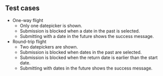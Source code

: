 ## Test cases

- One-way flight
  - Only one datepicker is shown.
  - Submission is blocked when a date in the past is selected.
  - Submitting with a date in the future shows the success message.
- Round-trip flight
  - Two datepickers are shown.
  - Submission is blocked when dates in the past are selected.
  - Submission is blocked when the return date is earlier than the start date.
  - Submitting with dates in the future shows the success message.
